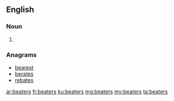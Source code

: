 ==English==

===Noun===
{{head|en|plural}}

# {{plural of|beater|lang=en|nocat=1}}

===Anagrams===
* [[bearest#English|bearest]]
* [[berates#English|berates]]
* [[rebates#English|rebates]]

[[ar:beaters]]
[[fr:beaters]]
[[ku:beaters]]
[[mg:beaters]]
[[my:beaters]]
[[ta:beaters]]